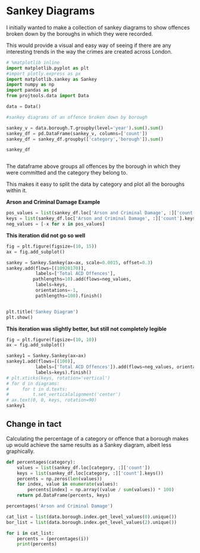 # Sankey Diagrams
I initially wanted to make a collection of sankey diagrams to show offences broken down by the boroughs in which they were recorded.

This would provide a visual and easy way of seeing if there are any interesting trends in the way the crimes are created across London.

```python
# %matplotlib inline
import matplotlib.pyplot as plt
#import plotly.express as px
import matplotlib.sankey as Sankey
import numpy as np
import pandas as pd
from projtools.data import Data

data = Data()

#sankey diagrams of an offence broken down by borough
```

```python
sankey_v = data.borough.T.groupby(level='year').sum().sum()
sankey_df = pd.DataFrame(sankey_v, columns=['count'])
sankey_df = sankey_df.groupby(['category','borough']).sum()
```

```python
sankey_df
```

```python

```

The dataframe above groups all offences by the borough in which they were committed and the category they belong to.

This makes it easy to split the data by category and plot all the boroughs within it.


__Arson and Criminal Damage Example__

```python
pos_values = list(sankey_df.loc['Arson and Criminal Damage', :]['count'].values)
keys = list(sankey_df.loc['Arson and Criminal Damage', :]['count'].keys())
neg_values = [-x for x in pos_values]
```

__This iteration did not go so well__

```python
fig = plt.figure(figsize=(10, 15))
ax = fig.add_subplot()

sankey = Sankey.Sankey(ax=ax, scale=0.0015, offset=0.3)
sankey.add(flows=[(10928170)],
           labels=['Total ACD Offences'],
          pathlengths=10).add(flows=neg_values,
           labels=keys,
           orientations=-1,
           pathlengths=100).finish()


plt.title('Sankey Diagram')
plt.show()
```

__This iteration was slightly better, but still not completely legible__

```python
fig = plt.figure(figsize=(10, 10))
ax = fig.add_subplot()

sankey1 = Sankey.Sankey(ax=ax)
sankey1.add(flows=[(100)],
           labels=['Total ACD Offences']).add(flows=neg_values, orientations=[-1,-1,-1,-1,-1,-1,-1,-1,-1,-1,-1,-1,-1,-1,-1,-1,-1,-1,-1,-1,-1,-1,-1,-1,-1,-1,-1,-1,-1,-1,-1,-1,-1],
           labels=keys).finish()
# plt.xticks(keys, rotation='vertical')
# for d in diagrams:
#     for t in d.texts:
#         t.set_verticalalignment('center')
# ax.text(0, 0, keys, rotation=90)
sankey1
```

## Change in tact
Calculating the percentage of a category or offence that a borough makes up would achieve the same results as a Sankey diagram, albeit less graphically.

```python
def percentages(category):
    values = list(sankey_df.loc[category, :]['count'])
    keys = list(sankey_df.loc[category, :]['count'].keys())
    percents = np.zeros(len(values))
    for index, value in enumerate(values):
        percents[index] = np.array((value / sum(values)) * 100)
    return pd.DataFrame(percents, keys)
```

```python
percentages('Arson and Criminal Damage')
```

```python
cat_list = list(data.borough.index.get_level_values(0).unique())
bor_list = list(data.borough.index.get_level_values(2).unique())

for i in cat_list:
    percents = (percentages(i))
    print(percents)
```
